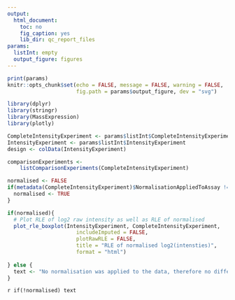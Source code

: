 ```yaml
---
output:
  html_document:
    toc: no
    fig_caption: yes
    lib_dir: qc_report_files
params:
  listInt: empty
  output_figure: figures
---
```



<style type="text/css">
  .container-fluid, .main-container {
    max-width: inherit !important;
    padding: 0 !important;
  }
</style>

<script>
const handleLoaded = function () {
  const wrapperEl = document.querySelector('.js-plotly-plot');

  if (!wrapperEl) {
    return;
  }

  wrapperEl.style.width = '100%';
  wrapperEl.style.height = '100%';
  wrapperEl.style.marginBottom = '0';

  window.dispatchEvent(new Event('resize'));
};

document.addEventListener('DOMContentLoaded', handleLoaded, false);
</script>


```r
print(params)
knitr::opts_chunk$set(echo = FALSE, message = FALSE, warning = FALSE, 
                      fig.path = params$output_figure, dev = "svg")
```


```r
library(dplyr)
library(stringr)
library(MassExpression)
library(plotly)

CompleteIntensityExperiment <- params$listInt$CompleteIntensityExperiment
IntensityExperiment <- params$listInt$IntensityExperiment
design <- colData(IntensityExperiment)

comparisonExperiments <- 
    listComparisonExperiments(CompleteIntensityExperiment)
```

  
```r
normalised <- FALSE
if(metadata(CompleteIntensityExperiment)$NormalisationAppliedToAssay != "None"){
  normalised <- TRUE
}

if(normalised){
  # Plot RLE of log2 raw intensity as well as RLE of normalised 
  plot_rle_boxplot(IntensityExperiment, CompleteIntensityExperiment, 
                      includeImputed = FALSE, 
                      plotRawRLE = FALSE,
                      title = "RLE of normalised log2(intensties)",
                      format = "html")
  
} else {
  text <- "No normalisation was applied to the data, therefore no difference is expected with the original log2(intensities) distribution."
}
```
  
  
`r if(!normalised) text`  
  